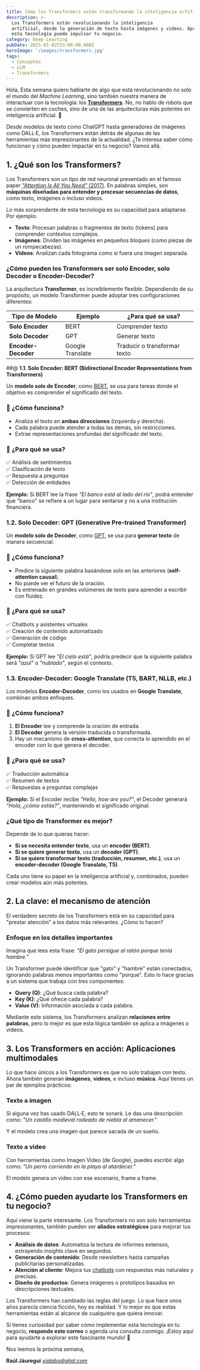 ```yaml
---
title: Cómo los Transformers están transformando la inteligencia artificial
description: >-
  Los Transformers están revolucionando la inteligencia
  artificial, desde la generación de texto hasta imágenes y videos. Aprende cómo
  esta tecnología puede impulsar tu negocio.
category: Deep Learning
pubDate: 2025-01-02T23:00:00.000Z
heroImage: '/images/transformers.jpg'
tags:
  - Conceptos
  - LLM
  - Transformers
---
```


Hola,
Esta semana quiero hablarte de algo que está revolucionando no solo el mundo del *Machine Learning*, sino también nuestra manera de interactuar con la tecnología: los **[Transformers](https://es.wikipedia.org/wiki/Transformador_%28modelo_de_aprendizaje_autom%C3%A1tico%29 "Transformers")**. No, no hablo de robots que se convierten en coches, sino de una de las arquitecturas más potentes en inteligencia artificial. 🤖

Desde modelos de texto como ChatGPT hasta generadores de imágenes como DALL·E, los Transformers están detrás de algunas de las herramientas más impresionantes de la actualidad. ¿Te interesa saber cómo funcionan y cómo pueden impactar en tu negocio? Vamos allá.

## **1. ¿Qué son los Transformers?**

Los Transformers son un tipo de red neuronal presentado en el famoso paper [*"Attention Is All You Need"* (2017)](https://en.wikipedia.org/wiki/Attention_Is_All_You_Need "Attention Is All You Need"). En palabras simples, son **máquinas diseñadas para entender y procesar secuencias de datos**, como texto, imágenes o incluso videos.

Lo más sorprendente de esta tecnología es su capacidad para adaptarse. Por ejemplo:

* **Texto**: Procesan palabras o fragmentos de texto (tokens) para comprender contextos complejos.
* **Imágenes**: Dividen las imágenes en pequeños bloques (como piezas de un rompecabezas).
* **Videos**: Analizan cada fotograma como si fuera una imagen separada.


### **¿Cómo pueden los Transformers ser solo Encoder, solo Decoder o Encoder-Decoder?**  

La arquitectura **Transformer**, es increíblemente flexible. Dependiendo de su propósito, un modelo Transformer puede adoptar tres configuraciones diferentes:  

| Tipo de Modelo         | Ejemplo          | ¿Para qué se usa? |
|------------------------|-----------------|--------------------|
| **Solo Encoder**      | BERT            | Comprender texto |
| **Solo Decoder**      | GPT             | Generar texto |
| **Encoder-Decoder**   | Google Translate | Traducir o transformar texto |



##@ **1.1. Solo Encoder: BERT (Bidirectional Encoder Representations from Transformers)**  

Un **modelo solo de Encoder**, como <a href="https://mindfulml.vialabsdigital.com/post/que-son-los-transformers-en-la-ia/" target="_blank" rel="noopener">BERT</a>, se usa para tareas donde el objetivo es comprender el significado del texto.  

### 🔹 **¿Cómo funciona?**  
- Analiza el texto en **ambas direcciones** (izquierda y derecha).  
- Cada palabra puede atender a todas las demás, sin restricciones.  
- Extrae representaciones profundas del significado del texto.  

### 🔹 **¿Para qué se usa?**  
✅ Análisis de sentimientos  
✅ Clasificación de texto  
✅ Respuesta a preguntas  
✅ Detección de entidades  

**Ejemplo:** Si BERT lee la frase _"El banco está al lado del río"_, podrá entender que "banco" se refiere a un lugar para sentarse y no a una institución financiera.  


### **1.2. Solo Decoder: GPT (Generative Pre-trained Transformer)**  

Un **modelo solo de Decoder**, como <a href="https://mindfulml.vialabsdigital.com/post/c%C3%B3mo-funciona-realmente-chatgpt-y-por-qu%C3%A9-solo-usa-un-decodificador/" target="_blank" rel="noopener">GPT</a>, se usa para **generar texto** de manera secuencial.  

### 🔹 **¿Cómo funciona?**  
- Predice la siguiente palabra basándose solo en las anteriores (**self-attention causal**).  
- No puede ver el futuro de la oración.  
- Es entrenado en grandes volúmenes de texto para aprender a escribir con fluidez.  

### 🔹 **¿Para qué se usa?**  
✅ Chatbots y asistentes virtuales  
✅ Creación de contenido automatizado  
✅ Generación de código  
✅ Completar textos  

**Ejemplo:** Si GPT lee _"El cielo está"_, podría predecir que la siguiente palabra será _"azul"_ o _"nublado"_, según el contexto.  


### **1.3. Encoder-Decoder: Google Translate (T5, BART, NLLB, etc.)**  

Los modelos **Encoder-Decoder**, como los usados en **Google Translate**, combinan ambos enfoques.  

### 🔹 **¿Cómo funciona?**  
1. **El Encoder** lee y comprende la oración de entrada.  
2. **El Decoder** genera la versión traducida o transformada.  
3. Hay un mecanismo de **cross-attention**, que conecta lo aprendido en el encoder con lo que genera el decoder.  

### 🔹 **¿Para qué se usa?**  
✅ Traducción automática  
✅ Resumen de textos  
✅ Respuestas a preguntas complejas  

 **Ejemplo:** Si el Encoder recibe _"Hello, how are you?"_, el Decoder generará _"Hola, ¿cómo estás?"_, manteniendo el significado original.  


### **¿Qué tipo de Transformer es mejor?**  

Depende de lo que quieras hacer:  

- **Si se necesita entender texto**, usa un **encoder (BERT)**.  
- **Si se quiere generar texto**, usa un **decoder (GPT)**.  
- **Si se quiere transformar texto (traducción, resumen, etc.)**, usa un **encoder-decoder (Google Translate, T5)**.  

Cada uno tiene su papel en la inteligencia artificial y, combinados, pueden crear modelos aún más potentes. 


## **2. La clave: el mecanismo de atención**

El verdadero secreto de los Transformers está en su capacidad para "prestar atención" a los datos más relevantes. ¿Cómo lo hacen?

### Enfoque en los detalles importantes

Imagina que lees esta frase:
*"El gato persigue al ratón porque tenía hambre."*

Un Transformer puede identificar que "gato" y "hambre" están conectados, ignorando palabras menos importantes como "porque". Esto lo hace gracias a un sistema que trabaja con tres componentes:

* **Query (Q)**: ¿Qué busca cada palabra?
* **Key (K)**: ¿Qué ofrece cada palabra?
* **Value (V)**: Información asociada a cada palabra.

Mediante este sistema, los Transformers analizan **relaciones entre palabras**, pero lo mejor es que esta lógica también se aplica a imágenes o videos.


## **3. Los Transformers en acción: Aplicaciones multimodales**

Lo que hace únicos a los Transformers es que no solo trabajan con texto. Ahora también generan **imágenes**, **videos**, e incluso **música**. Aquí tienes un par de ejemplos prácticos:

### **Texto a imagen**

Si alguna vez has usado DALL·E, esto te sonará. Le das una descripción como:
*"Un castillo medieval rodeado de niebla al amanecer."*

Y el modelo crea una imagen que parece sacada de un sueño.

### **Texto a video**

Con herramientas como Imagen Video (de Google), puedes escribir algo como:
*"Un perro corriendo en la playa al atardecer."*

El modelo genera un video con ese escenario, frame a frame.

## **4. ¿Cómo pueden ayudarte los Transformers en tu negocio?**

Aquí viene la parte interesante. Los Transformers no son solo herramientas impresionantes, también pueden ser **aliados estratégicos** para mejorar tus procesos:

* **Análisis de datos**: Automatiza la lectura de informes extensos, extrayendo insights clave en segundos.
* **Generación de contenido**: Desde newsletters hasta campañas publicitarias personalizadas.
* **Atención al cliente**: Mejora tus [chatbots](https://vialabsdigital.com/asistente-de-atencion_al_cliente_con_ia_demo/ "Asistente Virtual") con respuestas más naturales y precisas.
* **Diseño de productos**: Genera imágenes o prototipos basados en descripciones textuales.

Los Transformers han cambiado las reglas del juego. Lo que hace unos años parecía ciencia ficción, hoy es realidad. Y lo mejor es que estas herramientas están al alcance de cualquiera que quiera innovar.

Si tienes curiosidad por saber cómo implementar esta tecnología en tu negocio, **responde este correo** o agenda una consulta conmigo. ¡Estoy aquí para ayudarte a explorar este fascinante mundo! 🚀

Nos leemos la próxima semana,

**Raúl Jáuregui**
*[vialabsdigital.com](https://vialabsdigital.com "ViaLabs Digital")*
